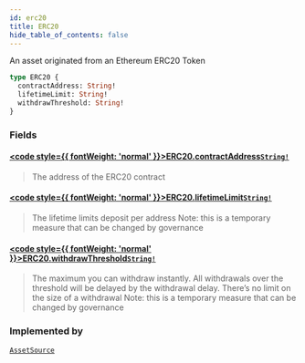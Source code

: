 ```yaml
---
id: erc20
title: ERC20
hide_table_of_contents: false
---
```








An asset originated from an Ethereum ERC20 Token

```graphql
type ERC20 {
  contractAddress: String!
  lifetimeLimit: String!
  withdrawThreshold: String!
}
```


### Fields

#### [<code style={{ fontWeight: 'normal' }}>ERC20.<b>contractAddress</b></code>](#)<Bullet />[`String!`](/testnet/api/graphql/scalars/string) <Badge class="secondary" text="non-null"/> <Badge class="secondary" text="scalar"/>
> The address of the ERC20 contract
> 

#### [<code style={{ fontWeight: 'normal' }}>ERC20.<b>lifetimeLimit</b></code>](#)<Bullet />[`String!`](/testnet/api/graphql/scalars/string) <Badge class="secondary" text="non-null"/> <Badge class="secondary" text="scalar"/>
> The lifetime limits deposit per address
Note: this is a temporary measure that can be changed by governance
> 

#### [<code style={{ fontWeight: 'normal' }}>ERC20.<b>withdrawThreshold</b></code>](#)<Bullet />[`String!`](/testnet/api/graphql/scalars/string) <Badge class="secondary" text="non-null"/> <Badge class="secondary" text="scalar"/>
> The maximum you can withdraw instantly. All withdrawals over the threshold will be delayed by the withdrawal delay.
There’s no limit on the size of a withdrawal
Note: this is a temporary measure that can be changed by governance
> 



### Implemented by

[`AssetSource`](/testnet/api/graphql/unions/asset-source)  <Badge class="secondary" text="union"/>



